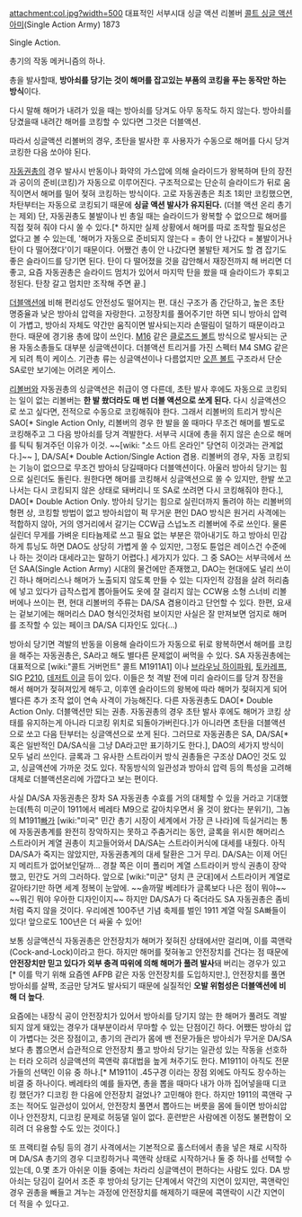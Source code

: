 attachment:col.jpg?width=500
대표적인 서부시대 싱글 액션 리볼버 [[콜트 싱글 액션 아미]](Single Action Army) 1873

Single Action.

총기의 작동 메커니즘의 하나.

총을 발사할때, '''방아쇠를 당기는 것이 해머를 잡고있는 부품의 코킹을 푸는 동작만 하는 방식'''이다.

다시 말해 해머가 내려가 있을 때는 방아쇠를 당겨도 아무 동작도 하지 않는다. 방아쇠를 당겼을때 내려간 해머를 코킹할 수 있다면 그것은 더블액션.

따라서 싱글액션 리볼버의 경우, 초탄을 발사한 후 사용자가 수동으로 해머를 다시 당겨 코킹한 다음 쏘아야 된다.

[[자동권총]]의 경우 발사시 반동이나 화약의 가스압에 의해 슬라이드가 왕복하며 탄의 장전과 공이의 준비(코킹)가 자동으로 이루어진다. 구조적으로는 단순히 슬라이드가 뒤로 움직이면서 해머를 밀어 젖혀 코킹하는 방식이다. 고로 자동권총은 최초 1회만 코킹했으면, 차탄부터는 자동으로 코킹되기 때문에 '''싱글 액션 발사가 유지된다.''' (더블 액션 온리 총기는 제외)
단, 자동권총도 불발이나 빈 총일 때는 슬라이드가 왕복할 수 없으므로 해머를 직접 젖혀 줘야 다시 쏠 수 있다.[* 하지만 실제 상황에서 해머를 따로 조작할 필요성은 없다고 볼 수 있는데, '해머가 자동으로 준비되지 않는다 = 총이 안 나갔다 = 불발이거나 탄이 다 떨어졌다'이기 때문이다. 어쨌건 총이 안 나갔다면 불발탄 제거도 할 겸 잡기도 좋은 슬라이드를 당기면 된다. 탄이 다 떨어졌을 것을 감안해서 재장전까지 해 버리면 더 좋고, 요즘 자동권총은 슬라이드 멈치가 있어서 마지막 탄을 쐈을 때 슬라이드가 후퇴고정된다. 탄창 갈고 멈치만 조작해 주면 끝.]

[[더블액션]]에 비해 편리성도 안전성도 떨어지는 편. 대신 구조가 좀 간단하고, 높은 초탄 명중율과 낮은 방아쇠 압력을 자랑한다. 고정장치를 풀어주기만 하면 되니 방아쇠 압력이 가볍고, 방아쇠 자체도 약간만 움직이면 발사되는지라 손떨림이 덜하기 때문이라고 한다. 때문에 경기용 총에 많이 쓰인다. [[M16]] 같은 [[클로즈드 볼트]] 방식으로 발사되는 군용 자동소총들도 대부분 싱글액션이다. 더블액션 트리거를 가진 스펙터 M4 SMG 같은게 되려 특이 케이스. 기관총 류는 싱글액션이나 다름없지만 [[오픈 볼트]] 구조라서 단순 SA로만 보기에는 어려운 케이스.

[[리볼버]]와 자동권총의 싱글액션은 취급이 영 다른데, 초탄 발사 후에도 자동으로 코킹되는 일이 없는 리볼버는 '''한 발 쐈더라도 매 번 더블 액션으로 쏘게 된다.''' 다시 싱글액션으로 쏘고 싶다면, 전적으로 수동으로 코킹해줘야 한다. 그래서 리볼버의 트리거 방식은 SAO[* Single Action Only, 리볼버의 경우 한 발을 쏠 때마다 무조건 해머를 별도로 코킹해주고 그 다음 방아쇠를 당겨 격발한다. 서부극 시대에 총을 쥐지 않은 손으로 해머를 틱틱 튕겨주던 이유가 이것. ~~[wiki: "소드 아트 온라인" 당연히 이것과는 관계없다.]~~ ], DA/SA[* Double Action/Single Action 겸용. 리볼버의 경우, 자동 코킹되는 기능이 없으므로 무조건 방아쇠 당길때마다 더블액션이다. 아울러 방아쇠 당기는 힘으로 실린더도 돌린다. 원한다면 해머를 코킹해서 싱글액션으로 쏠 수 있지만, 한발 쏘고 나서는 다시 코킹되지 않은 상태로 돼버리니 또 SA로 쏘려면 다시 코킹해줘야 한다.], DAO[* Double Action Only. 방아쇠 당기는 힘으로 실린더까지 돌려야 하는 리볼버의 형편 상, 코킹할 방법이 없고 방아쇠압이 퍽 무거운 편인 DAO 방식은 원거리 사격에는 적합하지 않아, 거의 영거리에서 갈기는 CCW급 스넙노즈 리볼버에 주로 쓰인다. 물론 실린더 무게를 가벼운 티타늄제로 쓰고 필요 없는 부분은 깎아내기도 하고 방아쇠 민감하게 튜닝도 하면 DAO도 상당히 가볍게 쏠 수 있지만, 그정도 튠업은 레이스건 수준에나 하는 것이라 대세라고는 말하기 어렵다.] 세가지가 있다. 그 중 SAO는 서부극에서 쓰던 SAA(Single Action Army) 시대의 물건에만 존재했고, DAO는 현대에도 널리 쓰이긴 하나 해머리스나 해머가 노출되지 않도록 만들 수 있는 디자인적 강점을 살려 허리춤에 넣고 있다가 급작스럽게 뽑아들어도 옷에 잘 걸리지 않는 CCW용 소형 스너비 리볼버에나 쓰이는 편, 현대 리볼버의 주류는 DA/SA 겸용이라고 단언할 수 있다. 한편, 요새는 겉보기에는 해머리스 DAO 형식인것처럼 보이지만 사실은 잘 만져보면 엄지로 해머를 조작할 수 있는 페이크 DA/SA 디자인도 있다(…)

방아쇠 당기면 격발의 반동을 이용해 슬라이드가 자동으로 뒤로 왕복하면서 해머를 코킹을 해주는 자동권총은, SA라고 해도 별다른 문제없이 써먹을 수 있다. SA 자동권총에는 대표적으로 [wiki:"콜트 거버먼트" 콜트 M1911A1] 이나 [[브라우닝 하이파워]], [[토카레프]], SIG [[P210]], [[데저트 이글]] 등이 있다. 이들은 첫 격발 전에 미리 슬라이드를 당겨 장전을 해서 해머가 젖혀져있게 해두고, 이후엔 슬라이드의 왕복에 따라 해머가 젖혀지게 되어 별다른 추가 조작 없이 연속 사격이 가능해진다. 다른 자동권총도 DAO[* Double Action Only. 더블액션만 되는 권총. 자동권총의 경우 초탄 발사 후에도 해머가 코킹 상태를 유지하는게 아니라 디코킹 위치로 되돌아가버린다.]가 아니라면 초탄을 더블액션으로 쏘고 다음 탄부터는 싱글액션으로 쏘게 된다. 그러므로 자동권총은 SA, DA/SA[* 혹은 일반적인 DA/SA식을 그냥 DA라고만 표기하기도 한다.], DAO의 세가지 방식이 모두 널리 쓰인다. 글록과 그 유사한 스트라이커 방식 권총들은 구조상 DAO인 것도 있고, 싱글액션에 가까운 것도 있다. 작동방식의 일관성과 방아쇠 압력 등의 특성을 고려해 대체로 더블액션온리에 가깝다고 보는 편이다.

사실 DA/SA 자동권총은 장차 SA 자동권총 수효를 거의 대체할 수 있을 거라고 기대했는데(특히 미군이 1911에서 베레타 M9으로 갈아치우면서 올 것이 왔다는 분위기), 그놈의 M1911[[빠]]가 [wiki:"미국" 민간 총기 시장이 세계에서 가장 큰 나라]에 득실거리는 통에 자동권총계를 완전히 장악하지는 못하고 주춤거리는 동안, 글록을 위시한 해머리스 스트라이커 계열 권총이 치고들어와서 DA/SA는 스트라이커식에 대세를 내줬다. 아직 DA/SA가 죽지는 않았지만, 자동권총계의 대세 탈환은 그거 무리. DA/SA는 이제 어딘지 메리트가 없어보인달까… 경찰 쪽은 이미 폴리머 계열 스트라이커 방식 권총이 장악했고, 민간도 거의 그러하다. 앞으로 [wiki:"미군" 덩치 큰 군대]에서 스트라이커 계열로 갈아타기만 하면 세계 정복이 눈앞에. ~~솔까말 베레타가 글록보다 나은 점이 뭐야~~ ~~뭐긴 뭐야 우아한 디자인이지~~ 하지만 DA/SA가 다 죽더라도 SA 자동권총은 좀비처럼 죽지 않을 것이다. 우리에겐 100주년 기념 축제를 벌인 1911 계열 악질 SA빠들이 있다! 앞으로도 100년은 더 싸울 수 있어!

보통 싱글액션식 자동권총은 안전장치가 해머가 젖혀진 상태에서만 걸리며, 이를 콕앤락(Cock-and-Lock)이라고 한다. 하지만 해머를 젖혀놓고 안전장치를 건다는 점 때문에 '''안전장치만 믿고 있다가 외부 충격 따위에 의해 해머가 풀려 발사'''돼 버리는 경우가 있고[* 이를 막기 위해 요즘엔 AFPB 같은 자동 안전장치를 도입하지만.], 안전장치를 풀면 방아쇠를 살짝, 조금만 당겨도 발사되기 때문에 실질적인 '''오발 위험성은 더블액션에 비해 더 높다'''.

요즘에는 내장식 공이 안전장치가 있어서 방아쇠를 당기지 않는 한 해머가 풀려도 격발되지 않게 돼있는 경우가 대부분이라서 무마할 수 있는 단점이긴 하다. 어쨌든 방아쇠 압이 가볍다는 것은 장점이고, 총기의 관리가 몸에 밴 전문가들은 방아쇠가 무거운 DA/SA 보다 총 뽑으면서 습관적으로 안전장치 풀고 방아쇠 당기는 일관성 있는 작동을 선호하는 터라 오히려 싱글액션의 콕앤락 휴대법을 높게 쳐주기도 한다. M1911이 아직도 전문가들의 선택인 이유 중 하나.[* M1911이 .45구경 이라는 장점 외에도 아직도 장수하는 비결 중 하나이다. 베레타의 예를 들자면, 총을 뽑을 때마다 내가 아까 집어넣을때 디코킹 했던가? 디코킹 한 다음에 안전장치 걸었나? 고민해야 한다. 하지만 1911의 콕앤락 구조는 적어도 일관성이 있어서, 안전장치 풀면서 뽑아드는 버릇을 몸에 들이면 방아쇠압이나 안전장치, 디코킹 문제로 허둥댈 일이 없다. 훈련받은 사람에겐 이정도 불편함이 오히려 더 유용할 수도 있는 것이다.]

또 프랙티컬 슈팅 등의 경기 사격에서는 기본적으로 홀스터에서 총을 넣은 채로 시작하며 DA/SA 총기의 경우 디코킹하거나 콕앤락 상태로 시작하거나 둘 중 하나를 선택할 수 있는데, 0.몇 초가 아쉬운 이들 중에는 차라리 싱글액션이 편하다는 사람도 있다. DA 방아쇠는 당김이 길어서 조준 후 방아쇠 당기는 단계에서 약간의 지연이 있지만, 콕앤락인 경우 권총을 빼들고 겨누는 과정에 안전장치를 해제하기 때문에 콕앤락이 시간 지연이 더 적을 수 있다고.
